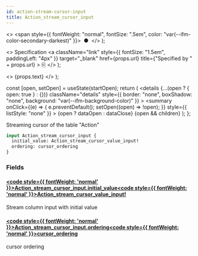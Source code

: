 ```yaml
---
id: action-stream-cursor-input
title: Action_stream_cursor_input
---
```


<head>
  <meta content="noindex" name="robots" />
  <meta charset="utf-8" />
</head>

  <>
    <span style={{ fontWeight: "normal", fontSize: ".5em", color: "var(--ifm-color-secondary-darkest)" }}>
      &nbsp;●&nbsp;
    </span>
  </>
);

  <>
    Specification
    <a
      className="link"
      style={{ fontSize: "1.5em", paddingLeft: "4px" }}
      target="_blank"
      href={props.url}
      title={"Specified by " + props.url}
    >
      ⎘
    </a>
  </>
);

  <>
    <span className={props.class}>{props.text}</span>
  </>
);


  const [open, setOpen] = useState(startOpen);
  return (
    <details
      {...(open ? { open: true } : {})}
      className="details"
      style={{ border: "none", boxShadow: "none", background: "var(--ifm-background-color)" }}
    >
      <summary
        onClick={(e) => {
          e.preventDefault();
          setOpen((open) => !open);
        }}
        style={{ listStyle: "none" }}
      >
        {open ? dataOpen : dataClose}
      </summary>
      {open && children}
    </details>
  );
};

Streaming cursor of the table "Action"

```graphql
input Action_stream_cursor_input {
  initial_value: Action_stream_cursor_value_input!
  ordering: cursor_ordering
}
```

### Fields

#### [<code style={{ fontWeight: 'normal' }}>Action_stream_cursor_input.<b>initial_value</b></code>](#)<Bullet />[<code style={{ fontWeight: 'normal' }}><b>Action_stream_cursor_value_input!</b></code>](/docs/api/airdrops/graphql/envio/inputs/action-stream-cursor-value-input.mdx) <Badge class="badge badge--secondary badge--non_null" text="non-null"/> <Badge class="badge badge--secondary " text="input"/>

Stream column input with initial value

#### [<code style={{ fontWeight: 'normal' }}>Action_stream_cursor_input.<b>ordering</b></code>](#)<Bullet />[<code style={{ fontWeight: 'normal' }}><b>cursor_ordering</b></code>](/docs/api/airdrops/graphql/envio/enums/cursor-ordering.mdx) <Badge class="badge badge--secondary " text="enum"/>

cursor ordering
